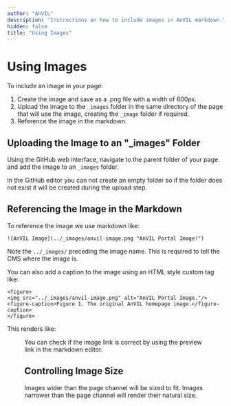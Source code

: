 ```yaml
---
author: "AnVIL"
description: "Instructions on how to include images in AnVIL markdown."
hidden: false
title: "Using Images"
---
```


# Using Images

To include an image in your page:

1. Create the image and save as a .png file with a width of 600px.
1. Upload the image to the `_images` folder in the same directory of the page that will use the image, creating the `_image` folder if required.
1. Reference the image in the markdown.

## Uploading the Image to an "\_images" Folder

Using the GitHub web interface, navigate to the parent folder of your page and add the image to an `_images` folder.

In the GitHub editor you can not create an empty folder so if the folder does not exist it will be created during the upload step.

## Referencing the Image in the Markdown

To reference the image we use markdown like:

```
![AnVIL Image](../_images/anvil-image.png "AnVIL Portal Image!")
```

Note the `../_images/` preceding the image name. This is required to tell the CMS where the image is.

You can also add a caption to the image using an HTML style custom tag like:

```
<figure>
<img src="../_images/anvil-image.png" alt="AnVIL Portal Image."/>
<figure-caption>Figure 1. The original AnVIL homepage image.</figure-caption>
</figure>
```

This renders like:

<Figure
  alt="AnVIL Portal Image"
  caption="Figure 1. The the image included using the markdown above."
  src="/consortia/guides/anvil-image.png"
/>

<Alert severity="warning" title="Tip">
You can check if the image link is correct by using the preview link in the markdown editor.
</Alert>

## Controlling Image Size

Images wider than the page channel will be sized to fit. Images narrower than the page channel will render their natural size.
